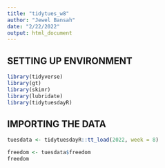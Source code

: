 ```yaml
---
title: "tidytues_w8"
author: "Jewel Bansah"
date: "2/22/2022"
output: html_document
---
```


## SETTING UP ENVIRONMENT
```r
library(tidyverse)
library(gt)
library(skimr)
library(lubridate)
library(tidytuesdayR)
```

## IMPORTING THE DATA
```r
tuesdata <- tidytuesdayR::tt_load(2022, week = 8)

freedom <- tuesdata$freedom
freedom
```

